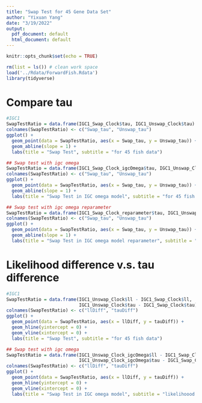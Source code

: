 ```yaml
---
title: "Swap Test for 45 Gene Data Set"
author: "Yixuan Yang"
date: "3/19/2022"
output:
  pdf_document: default
  html_document: default
---
```


```r
knitr::opts_chunk$set(echo = TRUE)
```

```r
rm(list = ls()) # clean work space
load('../Rdata/ForwardFish.Rdata')
library(tidyverse)
```

# Compare tau
```r
#IGC1
SwapTestRatio = data.frame(IGC1_Swap_Clock$tau, IGC1_Unswap_Clock$tau)
colnames(SwapTestRatio) <- c("Swap_tau", "Unswap_tau")
ggplot() +
  geom_point(data = SwapTestRatio, aes(x = Swap_tau, y = Unswap_tau)) +
  geom_abline(slope = 1) +
  labs(title = "Swap Test", subtitle = "for 45 fish data")

## Swap test with igc omega
SwapTestRatio = data.frame(IGC1_Swap_Clock_igcOmega$tau, IGC1_Unswap_Clock_igcOmega$tau)
colnames(SwapTestRatio) <- c("Swap_tau", "Unswap_tau")
ggplot() +
  geom_point(data = SwapTestRatio, aes(x = Swap_tau, y = Unswap_tau)) +
  geom_abline(slope = 1) +
  labs(title = "Swap Test in IGC omega model", subtitle = "for 45 fish data")

## Swap test with igc omega reparameter
SwapTestRatio = data.frame(IGC1_Swap_Clock_reparameter$tau, IGC1_Unswap_Clock_reparameter$tau)
colnames(SwapTestRatio) <- c("Swap_tau", "Unswap_tau")
ggplot() +
  geom_point(data = SwapTestRatio, aes(x = Swap_tau, y = Unswap_tau)) +
  geom_abline(slope = 1) +
  labs(title = "Swap Test in IGC omega model reparameter", subtitle = "for 45 fish data")

```

# Likelihood difference v.s. tau difference
```r
#IGC1
SwapTestRatio = data.frame(IGC1_Unswap_Clock$ll - IGC1_Swap_Clock$ll, 
                           IGC1_Unswap_Clock$tau - IGC1_Swap_Clock$tau)
colnames(SwapTestRatio) <- c("llDiff", "tauDiff")
ggplot() +
  geom_point(data = SwapTestRatio, aes(x = llDiff, y = tauDiff)) +
  geom_hline(yintercept = 0) +
  geom_vline(xintercept = 0) +
  labs(title = "Swap Test", subtitle = "for 45 fish data")

## Swap test with igc omega
SwapTestRatio = data.frame(IGC1_Unswap_Clock_igcOmega$ll - IGC1_Swap_Clock_igcOmega$ll,
                           IGC1_Unswap_Clock_igcOmega$tau - IGC1_Swap_Clock_igcOmega$tau)
colnames(SwapTestRatio) <- c("llDiff", "tauDiff")
ggplot() +
  geom_point(data = SwapTestRatio, aes(x = llDiff, y = tauDiff)) +
  geom_hline(yintercept = 0) +
  geom_vline(xintercept = 0) +
  labs(title = "Swap Test in IGC omega model", subtitle = "likelihoood for 45 fish data")
```